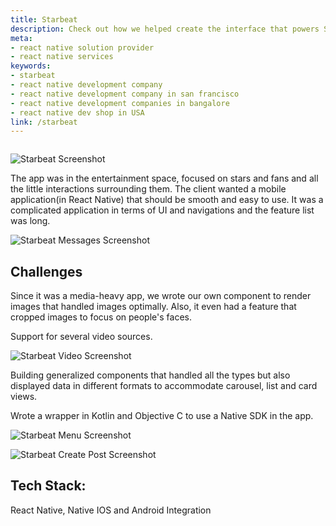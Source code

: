 ```yaml
---
title: Starbeat
description: Check out how we helped create the interface that powers Starbeat - an entertainment space focused on stars and fans. Get the best React Native developers to build your product!
meta:
- react native solution provider
- react native services
keywords:
- starbeat
- react native development company
- react native development company in san francisco
- react native development companies in bangalore
- react native dev shop in USA
link: /starbeat
---
```

![]()

![Starbeat Screenshot](./images/Screenshot-2019-07-16-18-19-32.png)

The app was in the entertainment space, focused on stars and fans and all the little interactions surrounding them. The client wanted a mobile application(in React Native) that should be smooth and easy to use. It was a complicated application in terms of UI and navigations and the feature list was long.

![Starbeat Messages Screenshot](./images/Screenshot-2019-07-16-18-58-42.png)

## Challenges
Since it was a media-heavy app, we wrote our own component to render images that handled images optimally. Also, it even had a feature that cropped images to focus on people's faces.

Support for several video sources.

![Starbeat Video Screenshot](./images/Screenshot-2019-07-16-18-22-59.png)

Building generalized components that handled all the types but also displayed data in different formats to accommodate carousel, list and card views.

Wrote a wrapper in Kotlin and Objective C to use a Native SDK in the app.

![Starbeat Menu Screenshot](./images/Screenshot-2019-07-16-18-59-53.png)

![Starbeat Create Post Screenshot](./images/Screenshot-2019-07-16-19-10-22.png)

## Tech Stack:

React Native, Native IOS and Android Integration